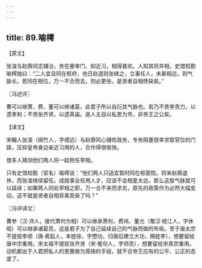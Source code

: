 ```yaml
---
---
---
```

title: 89.喻樗
---



【原文】

张浚与赵鼎同志辅治，务在塞幸门、抑近习，相得甚欢。人知其将并相，史馆校勘喻樗独曰：“二人宜且同在枢府，他日赵退则张继之，立事任人，未甚相远，则气脉长。若同在相位，万一不合而去，则必更张，是贤者自相悖戾矣。”

〖冯述评〗

曹可以继萧，费、董可以继诸葛，此君子所以自衍其气脉也。若乃不贵李责力，以遗孝和；不贵张齐贤，以遗真庙。是人主自以私恩为市，非帝王之公矣。

【译文】

宋翰人张浚（绵竹人，字德远）与赵鼎同心辅佐政务，专务阻塞侥幸求取官位的门路，压抑皇帝身边亲近习用的人，合作得很愉快。

很多人猜测他们两人将一起担任宰相。

只有史馆校勘（官名）喻樗说：“他们两人只适宜暂时同在枢密院。将来赵鼎退休，而张浚继续留任。成就事业任用人才，应该不会相差太远，那么这股气脉就可以延续；如果两人同处宰相之职，万一合不来而求去，原先的政策作为必然大幅变动，这不就是贤者自相背离乖戾了吗？”

〖冯评译文〗

曹参（汉·沛人，接代萧何为相）可以继承萧何，费祎、董允（蜀汉·枝江人，字休昭）可以继承诸葛亮，这是君子为了自己延续自己的气脉而做的布局。至于唐太宗不提拔李绩（唐·离狐人，本姓徐，字懋功，归唐后建立大功，赐姓李），想要留给唐中宗重用。宋太祖不提拔张齐贤（宋·冤句人，字师亮），想要留给宋真宗重用。动机都出于人君把私人的恩惠做为笼络的手段，就不合帝王应有的公平、公正的态度了。